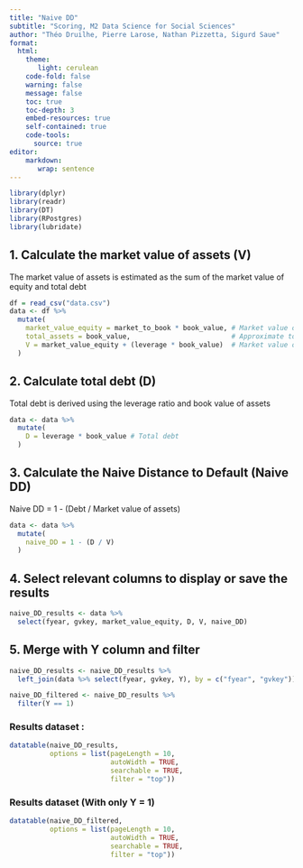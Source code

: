 ```yaml
---
title: "Naive DD"
subtitle: "Scoring, M2 Data Science for Social Sciences"
author: "Théo Druilhe, Pierre Larose, Nathan Pizzetta, Sigurd Saue"
format: 
  html:
    theme: 
       light: cerulean
    code-fold: false
    warning: false
    message: false
    toc: true
    toc-depth: 3
    embed-resources: true
    self-contained: true
    code-tools:
      source: true
editor: 
    markdown: 
       wrap: sentence
---
```


```r
library(dplyr)
library(readr)
library(DT)
library(RPostgres)
library(lubridate)
```




## 1. Calculate the market value of assets (V)
The market value of assets is estimated as the sum of the market value of equity and total debt

```r
df = read_csv("data.csv")
data <- df %>%
  mutate(
    market_value_equity = market_to_book * book_value, # Market value of equity
    total_assets = book_value,                         # Approximate total assets using book value
    V = market_value_equity + (leverage * book_value)  # Market value of assets = equity + debt
  )
```



## 2. Calculate total debt (D)
Total debt is derived using the leverage ratio and book value of assets

```r
data <- data %>%
  mutate(
    D = leverage * book_value # Total debt
  )
```


## 3. Calculate the Naive Distance to Default (Naive DD)
Naive DD = 1 - (Debt / Market value of assets)

```r
data <- data %>%
  mutate(
    naive_DD = 1 - (D / V)
  )
```


## 4. Select relevant columns to display or save the results

```r
naive_DD_results <- data %>%
  select(fyear, gvkey, market_value_equity, D, V, naive_DD)
```



## 5. Merge with Y column and filter
```r
naive_DD_results <- naive_DD_results %>%
  left_join(data %>% select(fyear, gvkey, Y), by = c("fyear", "gvkey"))

naive_DD_filtered <- naive_DD_results %>%
  filter(Y == 1)
```

### Results dataset :
```r
datatable(naive_DD_results, 
          options = list(pageLength = 10,
                         autoWidth = TRUE,
                         searchable = TRUE, 
                         filter = "top"))
```
### Results dataset (With only Y = 1)
```r
datatable(naive_DD_filtered, 
          options = list(pageLength = 10,
                         autoWidth = TRUE,
                         searchable = TRUE, 
                         filter = "top"))
```